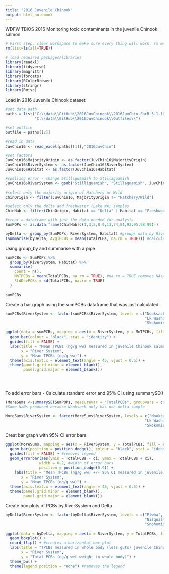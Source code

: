 ```yaml
---
title: "2016 Juvenile Chinook"
output: html_notebook
---
```

WDFW TBiOS 
2016 Monitoring toxic contaminants in the juvenile Chinook salmon

```r
# First step, clear workspace to make sure every thing will work, rm means remove
rm(list=ls(all=TRUE))

# load required packages/libraries
library(readxl)
library(tidyverse)
library(magrittr)
library(forcats)
library(RColorBrewer)
library(stringr)
library(Rmisc)
```
Load in 2016 Juvenile Chinook dataset
```r
#set data path
paths = list("C:\\data\\GitHub\\2016JuvChinook\\2016JuvChin_ForR_5.1.19.xlsx",
             "C:\\data\\GitHub\\2016JuvChinook\\Outfiles\\")

#set outfile
outfile = paths[[2]]

#read in data
JuvChin16 <- read_excel(paths[[1]],"2016JuvChin")

#set factors
JuvChin16$MajorityOrigin <- as.factor(JuvChin16$MajorityOrigin)
JuvChin16$RiverSystem <- as.factor(JuvChin16$RiverSystem)
JuvChin16$Habitat <- as.factor(JuvChin16$Habitat)

#spelling error - change Stilliguamish to Stillaguamish
JuvChin16$RiverSystem <- gsub("Stilliguamish", "Stillaguamish", JuvChin16$RiverSystem)

#select only the majority origin of Hatchery or Wild
ChinOrigin <- filter(JuvChin16, MajorityOrigin != "Hatchery/Wild")

#select only the delta and freshwater (Lake WA) samples
ChinHab <- filter(ChinOrigin, Habitat == "Delta" | Habitat == "Freshwater")

#creat a dataframe with just the data needed for analysis
SumPOPs <- as.data.frame(ChinHab[c(1,3,5,8:9,13,74,81,93:95,98:99)])

byDelta <- group_by(SumPOPs, RiverSystem, Habitat) #groups data by River System and Habitat 
(summarise(byDelta, AvgTPCBs = mean(TotalPCBs, na.rm = TRUE))) #calculates the mean TPCBs by River and Habitat
```
Using group_by and summarise with a pipe
```r
sumPCBs <- SumPOPs %>%
  group_by(RiverSystem, Habitat) %>%
  summarise(
    count = n(),
    MnTPCBs = mean(TotalPCBs, na.rm = TRUE), #na.rm = TRUE removes NAs/missing values prior to calculation
    StdDevPCBs = sd(TotalPCBs, na.rm = TRUE)
  )

sumPCBs
```
Create a bar graph using the sumPCBs dataframe that was just calculated

```r
sumPCBs$RiverSystem <- factor(sumPCBs$RiverSystem, levels = c("Nooksack", "Skagit", "Stillaguamish", "Snohomish",
                                                              "Lk Washington","Duwamish", "Puyallup","Nisqually",
                                                              "Skokomish", "Duckabush", "Dungeness","Elwha"))

ggplot(data = sumPCBs, mapping = aes(x = RiverSystem, y = MnTPCBs, fill = RiverSystem)) +
  geom_bar(colour = "black", stat = "identity") +
  guides(fill = FALSE) +
  labs(title = "Mean TPCBs (ng/g ww) measured in juvenile Chinook salmon",
       x = "River System",
       y = "Mean TPCBs (ng/g ww)") +
  theme(axis.text.x = element_text(angle = 45, vjust = 0.5)) +
  theme(panel.grid.minor = element_blank(),
        panel.grid.major = element_blank())


  
```

To add error bars - Calculate standard error and 95% CI using summarySE()

```r
(MoreSums <-summarySE(SumPOPs, measurevar = "TotalPCBs", groupvars = c("RiverSystem", "Habitat"))) 
#Some NaNs produced because Nooksack only has one delta sample

MoreSums$RiverSystem <- factor(MoreSums$RiverSystem, levels = c("Nooksack", "Skagit", "Stillaguamish", "Snohomish",
                                                              "Lk Washington","Duwamish", "Puyallup","Nisqually",
                                                              "Skokomish", "Duckabush", "Dungeness","Elwha"))

```
Creat bar graph with 95% CI error bars
```r
ggplot(MoreSums, mapping = aes(x = RiverSystem, y = TotalPCBs, fill = RiverSystem)) +
  geom_bar(position = position_dodge(), colour = "black", stat = "identity") + #Stat=identity uses values from a dataframe
  guides(fill = FALSE) + #removes legend
  geom_errorbar(aes(ymin = TotalPCBs - ci, ymax = TotalPCBs + ci),
               width = 0.2, #width of error bars
               position = position_dodge(0.9)) +
    labs(title = "Mean TPCBs (ng/g ww) +/- 95% CI measured in juvenile Chinook salmon",
       x = "River System",
       y = "Mean TPCBs (ng/g ww)") +
  theme(axis.text.x = element_text(angle = 45, vjust = 0.5)) +
  theme(panel.grid.minor = element_blank(),
        panel.grid.major = element_blank())
```




Create box plots of PCBs by RiverSystem and Delta
```r
byDelta$RiverSystem <- factor(byDelta$RiverSystem, levels = c("Elwha", "Dungeness", "Duckabush","Skokomish",
                                                              "Nisqually", "Puyallup", "Duwamish", "Lk Washington",
                                                              "Snohomish", "Stillaguamish", "Skagit","Nooksack"))

ggplot(data = byDelta, mapping = aes(x = RiverSystem, y = TotalPCBs, fill = RiverSystem)) +
  geom_boxplot() +
  coord_flip() + #creates a horizontal box plot
  labs(title = "TPCBs measured in whole body (less guts) juvenile Chinook salmon",
       x = "River System",
       y = "Total PCBs (ng/g wet weight in whole body)") +
  theme_bw() +
  theme(legend.position = "none") #removes the legend
```

